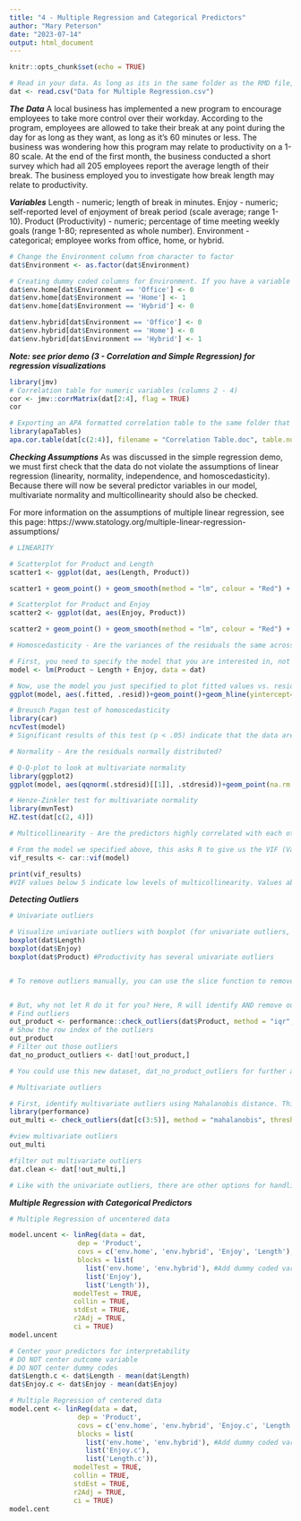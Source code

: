 ---
title: "4 - Multiple Regression and Categorical Predictors"
author: "Mary Peterson"
date: "2023-07-14"
output: html_document
---

```{r setup, include=FALSE}
knitr::opts_chunk$set(echo = TRUE)
```

```{r}
# Read in your data. As long as its in the same folder as the RMD file, this is the only code you need. You'll notice that it's the same data from the previous example. However, there is one small tweak for the purposes of this demo; the Environment variable now has three options: Home, Office, or Hybrid
dat <- read.csv("Data for Multiple Regression.csv")
```

***The Data***
A local business has implemented a new program to encourage employees to take more control over their workday. According to the program, employees are allowed to take their break at any point during the day for as long as they want, as long as it's 60 minutes or less. The business was wondering how this program may relate to productivity on a 1-80 scale. At the end of the first month, the business conducted a short survey which had all 205 employees report the average length of their break. The business employed you to investigate how break length may relate to productivity.

***Variables***
Length - numeric; length of break in minutes.
Enjoy - numeric; self-reported level of enjoyment of break period (scale average; range 1-10).
Product (Productivity) - numeric; percentage of time meeting weekly goals (range 1-80; represented as whole number).
Environment - categorical; employee works from office, home, or hybrid.

```{r}
# Change the Environment column from character to factor
dat$Environment <- as.factor(dat$Environment)

# Creating dummy coded columns for Environment. If you have a variable with 2 levels, you just need one column. In this case, Environment has 3 levels so two dummy coded variables are needed. Office is the reference group, env.home indicates those who work at home, and env.hybrid indicates those who work hybrid.
dat$env.home[dat$Environment == 'Office'] <- 0
dat$env.home[dat$Environment == 'Home'] <- 1
dat$env.home[dat$Environment == 'Hybrid'] <- 0

dat$env.hybrid[dat$Environment == 'Office'] <- 0
dat$env.hybrid[dat$Environment == 'Home'] <- 0
dat$env.hybrid[dat$Environment == 'Hybrid'] <- 1

```

***Note: see prior demo (3 - Correlation and Simple Regression) for regression visualizations***

```{r}
library(jmv)
# Correlation table for numeric variables (columns 2 - 4)
cor <- jmv::corrMatrix(dat[2:4], flag = TRUE)
cor

# Exporting an APA formatted correlation table to the same folder that this RStudio file is saved
library(apaTables)
apa.cor.table(dat[c(2:4)], filename = "Correlation Table.doc", table.number = 1, show.sig.stars = TRUE, landscape = TRUE)
```

***Checking Assumptions***
As was discussed in the simple regression demo, we must first check that the data do not violate the assumptions of linear regression (linearity, normality, independence, and homoscedasticity). Because there will now be several predictor variables in our model, multivariate normality and multicollinearity should also be checked.

For more information on the assumptions of multiple linear regression, see this page: https://www.statology.org/multiple-linear-regression-assumptions/

```{r}
# LINEARITY

# Scatterplot for Product and Length
scatter1 <- ggplot(dat, aes(Length, Product))

scatter1 + geom_point() + geom_smooth(method = "lm", colour = "Red") + ggtitle("Break Length Predicting Work Productivity") + labs(x = "Break Length", y = "Productivity") + theme(plot.title = element_text(hjust = 0.5))

# Scatterplot for Product and Enjoy
scatter2 <- ggplot(dat, aes(Enjoy, Product))

scatter2 + geom_point() + geom_smooth(method = "lm", colour = "Red") + ggtitle("Break Enjoyment Predicting Work Productivity") + labs(x = "Break Enjoyment", y = "Productivity") + theme(plot.title = element_text(hjust = 0.5))

```

```{r}
# Homoscedasticity - Are the variances of the residuals the same across all values of X?

# First, you need to specify the model that you are interested in, not including categorical predictors in (Y ~ X1 + X2)
model <- lm(Product ~ Length + Enjoy, data = dat)

# Now, use the model you just specified to plot fitted values vs. residuals. This can see if data are heteroscedastic.
ggplot(model, aes(.fitted, .resid))+geom_point()+geom_hline(yintercept=0, col="green", linetype="dashed")+xlab("Fitted Values")+ylab("Residuals")+ggtitle("Residual vs. Fitted Plot")+theme_bw()

# Breusch Pagan test of homoscedasticity
library(car)
ncvTest(model)
# Significant results of this test (p < .05) indicate that the data are heteroscedastic. Interpret linear regression results with caution.
```

```{r}
# Normality - Are the residuals normally distributed? 

# Q-Q-plot to look at multivariate normality
library(ggplot2)
ggplot(model, aes(qqnorm(.stdresid)[[1]], .stdresid))+geom_point(na.rm = TRUE)+xlab("Theoretical Quantiles")+ylab("Standardized Residuals")+ggtitle("Normal Q-Q")

# Henze-Zinkler test for multivariate normality 
library(mvnTest)
HZ.test(dat[c(2, 4)])
```

```{r}
# Multicollinearity - Are the predictors highly correlated with each other?

# From the model we specified above, this asks R to give us the VIF (Variance Inflation Factor) values
vif_results <- car::vif(model)

print(vif_results)
#VIF values below 5 indicate low levels of multicollinearity. Values above 5 indicate moderate multicollinearity, and above 10 indicate extreme multicollinearity. High levels of multicollinearity may cause issues with the interpretation and stability of regression coefficients.
```

***Detecting Outliers***
```{r}
# Univariate outliers

# Visualize univariate outliers with boxplot (for univariate outliers, you look at each variable individually)
boxplot(dat$Length)
boxplot(dat$Enjoy)
boxplot(dat$Product) #Productivity has several univariate outliers


# To remove outliers manually, you can use the slice function to remove particular rows. The code for this would be dat %>% slice(-c(3, 89))


# But, why not let R do it for you? Here, R will identify AND remove outliers based on boxplot threshold, which you can adjust
# Find outliers
out_product <- performance::check_outliers(dat$Product, method = "iqr", threshold = 2) 
# Show the row index of the outliers
out_product 
# Filter out those outliers
dat_no_product_outliers <- dat[!out_product,] 

# You could use this new dataset, dat_no_product_outliers for further analyses. There are also other options for handling outliers that will not be covered in this demonstration. It's important to consider what is best for your data and interpretation.
```

```{r}
# Multivariate outliers

# First, identify multivariate outliers using Mahalanobis distance. This calculation is set for a threshold of alpha = .025. You can change this based on how conservative you want your identification to be (AKA how extreme you'll allow outliers to be before excluding them).
library(performance)
out_multi <- check_outliers(dat[c(3:5)], method = "mahalanobis", threshold = stats::qchisq(p = 1 - 0.025, df = ncol(dat[c(3:5)])))

#view multivariate outliers
out_multi

#filter out multivariate outliers
dat.clean <- dat[!out_multi,]

# Like with the univariate outliers, there are other options for handling multivariate outliers. Be sure to consider which option is best for your data and interpretation.
```

***Multiple Regression with Categorical Predictors***

```{r}
# Multiple Regression of uncentered data

model.uncent <- linReg(data = dat, 
                 dep = 'Product', 
                 covs = c('env.home', 'env.hybrid', 'Enjoy', 'Length'), 
                 blocks = list(
                   list('env.home', 'env.hybrid'), #Add dummy coded variable columns in same list line
                   list('Enjoy'),
                   list('Length')),
                modelTest = TRUE,
                collin = TRUE, 
                stdEst = TRUE,
                r2Adj = TRUE, 
                ci = TRUE)
model.uncent
```

```{r}
# Center your predictors for interpretability
# DO NOT center outcome variable 
# DO NOT center dummy codes
dat$Length.c <- dat$Length - mean(dat$Length)
dat$Enjoy.c <- dat$Enjoy - mean(dat$Enjoy)

# Multiple Regression of centered data
model.cent <- linReg(data = dat, 
                 dep = 'Product', 
                 covs = c('env.home', 'env.hybrid', 'Enjoy.c', 'Length.c'), 
                 blocks = list(
                   list('env.home', 'env.hybrid'), #Add dummy coded variable columns in same list line
                   list('Enjoy.c'),
                   list('Length.c')),
                modelTest = TRUE,
                collin = TRUE, 
                stdEst = TRUE,
                r2Adj = TRUE, 
                ci = TRUE)
model.cent
```
















